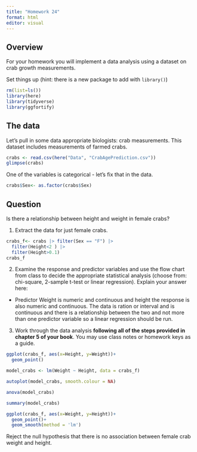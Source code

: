 ```yaml
---
title: "Homework 24"
format: html
editor: visual
---
```


## Overview

For your homework you will implement a data analysis using a dataset on crab growth measurements.

Set things up (hint: there is a new package to add with `library()`)

```r
rm(list=ls())
library(here)
library(tidyverse)
library(ggfortify)
```

## The data

Let's pull in some data appropriate biologists: crab measurements. This dataset includes measurements of farmed crabs.

```r
crabs <- read.csv(here("Data", "CrabAgePrediction.csv"))
glimpse(crabs)
```

One of the variables is categorical - let's fix that in the data.

```r
crabs$Sex<- as.factor(crabs$Sex)
```

## Question

Is there a relationship between height and weight in female crabs?

1.  Extract the data for just female crabs.

```r
crabs_f<- crabs |> filter(Sex == "F") |>
  filter(Height<2 ) |>
  filter(Height>0.1)
crabs_f
```

2.  Examine the response and predictor variables and use the flow chart from class to decide the appropriate statistical analysis (choose from: chi-square, 2-sample t-test or linear regression). Explain your answer here:

-   Predictor Weight is numeric and continuous and height the response is also numeric and continuous. The data is ration or interval and is continuous and there is a relationship between the two and not more than one predictor variable so a linear regression should be run.

3.  Work through the data analysis **following all of the steps provided in chapter 5 of your book**. You may use class notes or homework keys as a guide.

```r
ggplot(crabs_f, aes(x=Height, y=Weight))+
  geom_point()
```

```r
model_crabs <- lm(Weight ~ Height, data = crabs_f)
```

```r
autoplot(model_crabs, smooth.colour = NA)
```

```r
anova(model_crabs)
```

```r
summary(model_crabs)
```

```r
ggplot(crabs_f, aes(x=Weight, y=Height))+
  geom_point()+
  geom_smooth(method = 'lm')
```

Reject the null hypothesis that there is no association between female crab weight and height.
